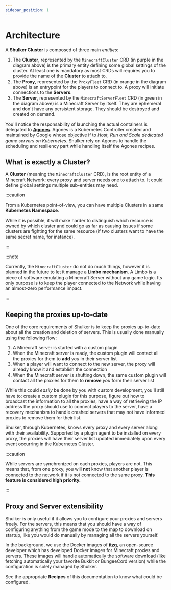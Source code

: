```yaml
---
sidebar_position: 1
---
```



# Architecture

<center>
<ThemedImage
  alt="Docusaurus themed image"
  sources={{
    light: '/img/basics/basics.excalidraw.png',
    dark: '/img/basics/basics-dark.excalidraw.png'
  }}
  width="500px"
/>
</center>

A **Shulker Cluster** is composed of three main _entities_:

1. The **Cluster**, represented by the `MinecraftCluster` CRD (in purple
   in the diagram above) is the primary entity defining some global
   settings of the cluster. At least one is mandatory as most CRDs
   will requires you to provide the name of the **Cluster** to
   attach to.
2. The **Proxy**, represented by the `ProxyFleet` CRD (in orange in the diagram
   above) is an entrypoint for the players to connect to. A proxy will initiate
   connections to the **Servers**.
3. The **Server**, represented by the `MinecraftServerFleet` CRD (in green in the
   diagram above) is a Minecraft Server by itself. They are ephemeral and
   don't have any persistent storage. They should be destroyed and created
   on demand.

You'll notice the responsability of launching the actual containers is delegated
to **[Agones](https://agones.dev/site/)**. Agones is a Kubernetes Controller
created and maintained by Google whose objective if to _Host, Run and Scale
dedicated game servers on Kubernetes_. Shulker rely on Agones to handle the
scheduling and resiliency part while handling itself the Agones recipes.

## What is exactly a Cluster?

A **Cluster** (meaning the `MinecraftCluster` CRD), is the root entity of a Minecraft
Network: every proxy and server needs one to attach to. It could define global
settings multiple sub-entities may need.

:::caution

From a Kubernetes point-of-view, you can have multiple Clusters in a same
**Kubernetes Namespace**.

While it is possible, it will make harder to distinguish which resource is owned
by which cluster and could go as far as causing issues if some clusters are fighting
for the same resource (if two clusters want to have the same secret name, for instance).

:::

:::note

Currently, the `MinecraftCluster` do not do much things, however it is planned
in the future to let it manage a **Limbo mechanism**. A Limbo is a piece of software
emulating a Minecraft Server without any game logic. Its only purpose is to keep the
player connected to the Network while having an almost-zero performance impact.

:::

## Keeping the proxies up-to-date

One of the core requirements of Shulker is to keep the proxies up-to-date about all
the creation and deletion of servers. This is usually done manually using the following
flow:

1. A Minecraft server is started with a custom plugin
2. When the Minecraft server is ready, the custom plugin will contact all the proxies
   for them to **add** _you_ in their server list
3. When a player will want to connect to the new server, the proxy will already know
   it and establish the connection
4. When the Minecraft server is shutting down, the same custom plugin will contact all
   the proxies for them to **remove** _you_ form their server list

While this could _easily_ be done by you with custom development, you'll still have to:
create a custom plugin for this purpose, figure out how to broadcast the information to
all the proxies, have a way of retrieving the IP address the proxy should use to connect
players to the server, have a recovery mechanism to handle crashed servers that may not
have informed proxies to remove them for their list.

Shulker, through Kubernetes, knows every proxy and every server along with their
availability. Supported by a plugin agent to be installed on every proxy, the proxies
will have their server list updated immediately upon every event occurring in the
Kubernetes Cluster.

:::caution

While servers are synchronized on each proxies, players are not. This means that,
from one proxy, you will **not** know that another player is connected to the network
if it is not connected to the same proxy. **This feature is considered high priority.**

:::

## Proxy and Server extensibility

Shulker is only useful if it allows you to configure your proxies and servers
freely. For the servers, this means that you should have a way of configuring
anything from the game mode to the map to download on startup, like you would do
manually by managing all the servers yourself.

In the background, we use the Docker images of **[itzg](https://github.com/itzg)**,
an open-source developer which has developed Docker images for Minecraft proxies
and servers. These images will handle automatically the software download (like
fetching automatically your favorite Bukkit or BungeeCord version) while the
configuration is solely managed by Shulker.

See the appropriate **Recipes** of this documentation to know what could be
configured.
